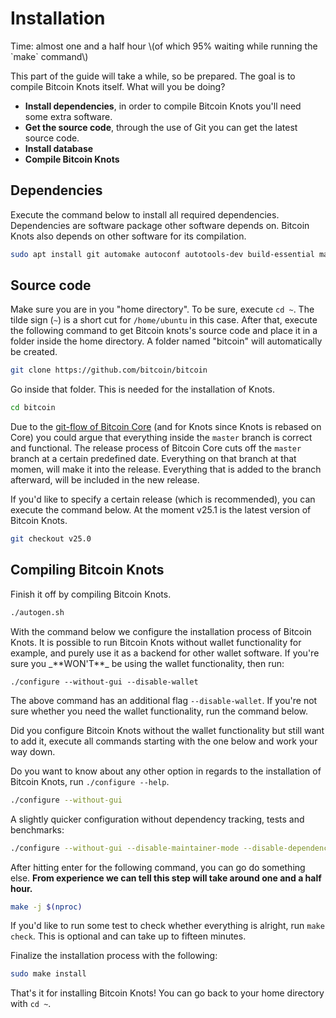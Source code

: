 
# Installation

<Callout emoji="&#x2139;">
Time: almost one and a half hour \(of which 95% waiting while running the `make` command\)
</Callout>

This part of the guide will take a while, so be prepared. The goal is to compile Bitcoin Knots itself. What will you be doing?

* **Install dependencies**, in order to compile Bitcoin Knots you'll need some extra software.
* **Get the source code**, through the use of Git you can get the latest source code.
* **Install database**
* **Compile Bitcoin Knots**

## Dependencies

Execute the command below to install all required dependencies. Dependencies are software package other software depends on. Bitcoin Knots also depends on other software for its compilation.

```bash
sudo apt install git automake autoconf autotools-dev build-essential make pkg-config protobuf-compiler libminiupnpc-dev libprotobuf-dev libdb++-dev libzmq3-dev libsqlite3-dev libboost-thread-dev libboost-test-dev libboost-all-dev libevent-dev libtool libssl-dev libboost-system-dev libboost-filesystem-dev -y
```

## Source code

Make sure you are in you "home directory". To be sure, execute `cd ~`. The tilde sign \(`~`\) is a short cut for `/home/ubuntu` in this case. After that, execute the following command to get Bitcoin knots's source code and place it in a folder inside the home directory. A folder named "bitcoin" will automatically be created.

```bash
git clone https://github.com/bitcoin/bitcoin
```

Go inside that folder. This is needed for the installation of Knots.

```bash
cd bitcoin
```

Due to the [git-flow of Bitcoin Core](https://github.com/bitcoin/bitcoin/blob/master/CONTRIBUTING.md#decision-making-process) (and for Knots since Knots is rebased on Core) you could argue that everything inside the `master` branch is correct and functional. The release process of Bitcoin Core cuts off the `master` branch at a certain predefined date. Everything on that branch at that momen, will make it into the release. Everything that is added to the branch afterward, will be included in the new release.

If you'd like to specify a certain release \(which is recommended\), you can execute the command below. At the moment v25.1 is the latest version of Bitcoin Knots.

```bash
git checkout v25.0
```

## Compiling Bitcoin Knots

Finish it off by compiling Bitcoin Knots.

```bash
./autogen.sh
```

<Callout emoji="&#x2139;">
With the command below we configure the installation process of Bitcoin Knots. It is possible to run Bitcoin Knots without wallet functionality for example, and purely use it as a backend for other wallet software. If you're sure you _**WON'T**_ be using the wallet functionality, then run:

`./configure --without-gui --disable-wallet`

The above command has an additional flag `--disable-wallet`. If you're not sure whether you need the wallet functionality, run the command below.

Did you configure Bitcoin Knots without the wallet functionality but still want to add it, execute all commands starting with the one below and work your way down.
</Callout>

Do you want to know about any other option in regards to the installation of Bitcoin Knots, run `./configure --help`.

```bash
./configure --without-gui
```

A slightly quicker configuration without dependency tracking, tests and benchmarks:

```bash
./configure --without-gui --disable-maintainer-mode --disable-dependency-tracking --disable-tests --disable-gui-tests --disable-bench
```

After hitting enter for the following command, you can go do something else. **From experience we can tell this step will take around one and a half hour.**

```bash
make -j $(nproc)
```

If you'd like to run some test to check whether everything is alright, run `make check`. This is optional and can take up to fifteen minutes.

Finalize the installation process with the following:

```bash
sudo make install
```

That's it for installing Bitcoin Knots! You can go back to your home directory with `cd ~`.